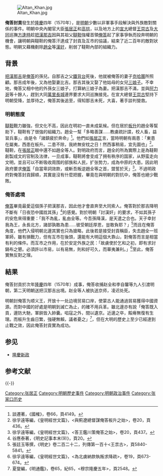 [[File:Altan_Khan.jpg|thumb]]

'''俺答封貢'''發生於[[隆庆_(明朝)|隆慶]]四年（1570年），是[[明朝|明朝]]少數以非軍事手段解決與外族敵對關係的事件。明朝中央內閣官大臣[[張居正|張居正]]和[[高拱|高拱]]，以及地方上的[[宣府镇|宣]][[大同市|大]]總督[[王崇古_(明朝)|王崇古]]及[[大同市|大同]]巡撫[[方逢時|方逢時]]趁[[把漢那吉|把漢那吉]]因與其祖父[[鞑靼_(蒙古)|韃靼]]強權首領[[俺答汗|俺答]]起了家事爭執而投奔明朝的機會，讓明朝與韃靼的俺答汗達成了封貢及互市的協議，結束了近二百年的敵對狀態。明朝又藉機剷除[[趙全（俺答）|趙全]]等[[漢奸|漢奸]]，削弱了韃靼內部的組織力。

==背景==
[[把漢那吉|把漢那吉]]是[[俺答|俺答]]的孫兒。自那吉之父[[鐵背台|鐵背台]]死後，他就被俺答的妻子[[克哈團|克哈團]]所照顧。那吉成年後，又為他娶妻比吉。那吉其後又娶了他姑母的女兒[[三娘子|三娘子]]。不幸地，俺答又相中他的外孫女三娘子，打算納三娘子為妻。把漢那吉不滿，並與[[阿力哥|阿力哥]]等十餘人，趕到大同[[长城|萬里長城]]邊界要求大同巡撫接見。在宣大總督[[王崇古_(明朝)|王崇古]]堅持下明朝受降，並厚待之，俺答其後追至，得知那吉未死，大喜，著手談判營救。

===明朝態度===
[[鞑靼_(蒙古)|韃靼]]戰力雖強，但文化不高，因此在明初一直未成氣候。但在居於[[板升|板升]]的趙全等幫助下，韃靼有了很強的組織力。趙全一幫「多略善謀……教虜疏計諜，校人畜，益習兵事」，由是令「諸鎮疲於奔命」<ref>談遷著，《國榷》，卷66，頁4149。</ref>。他們如[[張居正|張居正]]言，當時明朝有兩患：「東患在屬夷，西患在板升。二患不除，我終無安枕之日！然西事稍易，宜先圖也」<ref>徐孚遠等編，《皇明經世文篇》，<與薊遼總督謀俺答板升之始>，卷20，頁436。</ref>。韃靼，在[[張居正|張居正]]眼中還不如趙全等人。對明政府而言，趙全的所為實際上是為韃靼創製成文的官制及法律，一旦成事，韃靼將會变成了拥有秩序的国家，从野蛮走向文明，並且可以不断吸收周围的部族和人民，扩张势力，成為中原的大患。因此明政府要求[[俺答汗|俺答]]「自當卑詞效款，或斬吾叛逆趙全等之首，盟誓於天」<ref>徐孚遠等編，《皇明經世文篇》，<答王鑑川策俺答之始>，卷20，頁437。</ref>。不過明政府對俺答封貢歸順，其實是沒有什麼把握，畢竟在與明朝的對抗中，俺答也絕少戰敗。

===俺答處境===
[[俺答汗|俺答]]畢竟最愛這個孫子把漢那吉，因此他才會直奔至大同索人。俺答對於那吉降明不斷有「日夜恐中國戕其孫」<ref>谷應泰著，《明史記事本末(9)》，頁20。</ref>的感覺。對於明朝「討漢奸」的要求，不如其孫子的安危來得重要：「我不為亂，亂由全等。今吾孫降漢，是天遣之合也。天子幸封我為王，永長北方，諸部孰敢為患……彼受朝廷厚恩，豈敢負耶？」<ref>張廷玉等撰，《明史》卷二百二十二，列傳第一百十<王祟古>，頁5840-5841。</ref>而且在俺答角度，他們入侵明朝北邊其實也只為搶略，此後若是接受封貢稱臣，失去趙全一班軍師，雖有損戰力，但有互市在後頭，還能有大明這個大靠山，對俺答而言是相當有利的條件。而互市之作用，在於安定外族之民：「故虜使於乞和之初，即有求討鍋布之懇。必須許以市易，以有易無，則和好可久，而華夷兼利。」<ref>徐孚遠等編，《皇明經世文篇》，<為北虜納款執叛求降疏>，卷19，頁673-674。</ref>至此，俺答實無反對之理。

==結果==
俺答封貢於次年[[隆庆_(明朝)|隆慶]]四年（1570年）成事，俺答收捕赵全和李自馨等九人引渡明朝，第二天明朝送把汉那吉出境。赵全等人被执送京师，凌迟处死。

明朝封俺答为顺义王，开放十一处边境贸易口岸，使蒙古人能通過貿易獲得中國資源。而對中國的好處是明朝到滅亡為止，的確不用兵革。雖北邊亦有說「俺答既入貢，邊防大馳，軍餉皆入帥囊。啗寇之外，間以遺京。近邊之卒，餒瘠無復有生理。而板升生齒日繁，強硬無賴，議者憂之」<ref>夏燮編，《明通鑑》，卷65，紀65，<穆宗隆慶五年>，頁2548。</ref>，但在大明的歷史上至少已經達到止戰之效，因此俺答封貢實為成功。

==参见==
*[[隆慶新政|隆慶新政]]

==参考文献==
{{Reflist}}
{{-}}
{{蒙古族|史}}
{{明朝歷史事件}}

{{DEFAULTSORT:A俺答封貢}}
[[Category:张居正|Category:张居正]]
[[Category:明朝歷史事件|Category:明朝歷史事件]]
[[Category:明朝政治事件|Category:明朝政治事件]]
[[Category:张家口历史|Category:张家口历史]]